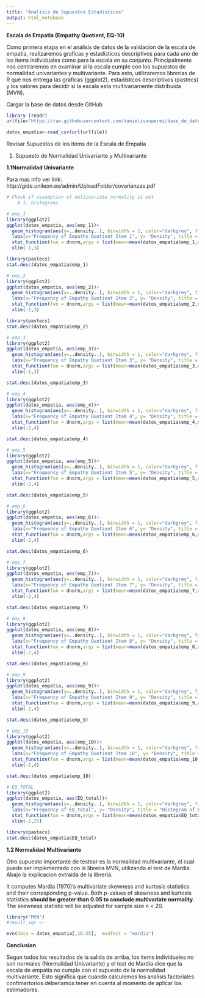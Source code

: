 ```yaml
---
title: "Analisis de Supuestos Estadisticos"
output: html_notebook
---
```


**Escala de Empatia (Empathy Quotient, EQ-10)**

Como primera etapa en el analisis de datos de la validacion de la escala de empatia, realizaremos graficas y estadisticos descriptivos para cada uno de los items individuales como para la escala en su conjunto. Principalmente nos centraremos en examinar si la escala cumple con los supuestos de normalidad univariantes y multivariante. Para esto, utilizaremos librerias de R que nos entrega las graficas (ggplot2), estadisticos descriptivos (pastecs) y los valores para decidir si la escala esta multivariamente distribuida (MVN). 

Cargar la base de datos desde GitHub

```r
library (readr)
urlfile="https://raw.githubusercontent.com/danielivanperez/base_de_datos_empatia-09.01.2022-/main/base_de_datos_empatia_n_645_modificados_y_subdimensiones_(20.01.2022).csv"

datos_empatia<-read_csv(url(urlfile))
```

Revisar Supuestos de los items de la Escala de Empatia

1. Supuesto de Normalidad Univariante y Multivariante

**1.1Normalidad Univariante**

Para mas info ver link: http://gide.unileon.es/admin/UploadFolder/covarianzas.pdf

```r
# Check if assumption of multivariate normality is met 
    # 1. histograms

# emp_1
library(ggplot2)
ggplot(datos_empatia, aes(emp_1))+
  geom_histogram(aes(y=..density..), binwidth = 1, color="darkgrey", fill = "white")+
  labs(x="Frequency of Empathy Quotient Item 1", y= "Density", title = "Histogram of Empathy Quotient Item 1")+
  stat_function(fun = dnorm,args = list(mean=mean(datos_empatia$emp_1,na.rm = TRUE), sd = sd(datos_empatia$emp_1,na.rm = TRUE)),color="lightblue",size=1)+
  xlim(-1,3)
```
```r
library(pastecs)
stat.desc(datos_empatia$emp_1)
```

```r
# emp_2
library(ggplot2)
ggplot(datos_empatia, aes(emp_2))+
  geom_histogram(aes(y=..density..), binwidth = 1, color="darkgrey", fill = "white")+
  labs(x="Frequency of Empathy Quotient Item 2", y= "Density", title = "Histogram of Empathy Quotient Item 2")+
  stat_function(fun = dnorm,args = list(mean=mean(datos_empatia$emp_2,na.rm = TRUE), sd = sd(datos_empatia$emp_2,na.rm = TRUE)),color="lightblue",size=1)+
  xlim(-1,3)
```

```r
library(pastecs)
stat.desc(datos_empatia$emp_2)
```

```r
# emp_3
library(ggplot2)
ggplot(datos_empatia, aes(emp_3))+
  geom_histogram(aes(y=..density..), binwidth = 1, color="darkgrey", fill = "white")+
  labs(x="Frequency of Empathy Quotient Item 3", y= "Density", title = "Histogram of Empathy Quotient Item 3")+
  stat_function(fun = dnorm,args = list(mean=mean(datos_empatia$emp_3,na.rm = TRUE), sd = sd(datos_empatia$emp_3,na.rm = TRUE)),color="lightblue",size=1)+
  xlim(-1,3)
```
```r
stat.desc(datos_empatia$emp_3)
```

```r
# emp_4
library(ggplot2)
ggplot(datos_empatia, aes(emp_4))+
  geom_histogram(aes(y=..density..), binwidth = 1, color="darkgrey", fill = "white")+
  labs(x="Frequency of Empathy Quotient Item 4", y= "Density", title = "Histogram of Empathy Quotient Item 4")+
  stat_function(fun = dnorm,args = list(mean=mean(datos_empatia$emp_4,na.rm = TRUE), sd = sd(datos_empatia$emp_4,na.rm = TRUE)),color="lightblue",size=1)+
  xlim(-2,4)
```
```r
stat.desc(datos_empatia$emp_4)
```

```r
# emp_5
library(ggplot2)
ggplot(datos_empatia, aes(emp_5))+
  geom_histogram(aes(y=..density..), binwidth = 1, color="darkgrey", fill = "white")+
  labs(x="Frequency of Empathy Quotient Item 5", y= "Density", title = "Histogram of Empathy Quotient Item 5")+
  stat_function(fun = dnorm,args = list(mean=mean(datos_empatia$emp_5,na.rm = TRUE), sd = sd(datos_empatia$emp_5,na.rm = TRUE)),color="lightblue",size=1)+
  xlim(-2,4)
```
```r
stat.desc(datos_empatia$emp_5)
```

```r
# emp_6
library(ggplot2)
ggplot(datos_empatia, aes(emp_6))+
  geom_histogram(aes(y=..density..), binwidth = 1, color="darkgrey", fill = "white")+
  labs(x="Frequency of Empathy Quotient Item 6", y= "Density", title = "Histogram of Empathy Quotient Item 6")+
  stat_function(fun = dnorm,args = list(mean=mean(datos_empatia$emp_6,na.rm = TRUE), sd = sd(datos_empatia$emp_6,na.rm = TRUE)),color="lightblue",size=1)+
  xlim(-2,4)
```
```r
stat.desc(datos_empatia$emp_6)
```

```r
# emp_7
library(ggplot2)
ggplot(datos_empatia, aes(emp_7))+
  geom_histogram(aes(y=..density..), binwidth = 1, color="darkgrey", fill = "white")+
  labs(x="Frequency of Empathy Quotient Item 7", y= "Density", title = "Histogram of Empathy Quotient Item 7")+
  stat_function(fun = dnorm,args = list(mean=mean(datos_empatia$emp_7,na.rm = TRUE), sd = sd(datos_empatia$emp_7,na.rm = TRUE)),color="lightblue",size=1)+
  xlim(-2,4)
```
```r
stat.desc(datos_empatia$emp_7)
```

```r
# emp_8
library(ggplot2)
ggplot(datos_empatia, aes(emp_8))+
  geom_histogram(aes(y=..density..), binwidth = 1, color="darkgrey", fill = "white")+
  labs(x="Frequency of Empathy Quotient Item 8", y= "Density", title = "Histogram of Empathy Quotient Item 8")+
  stat_function(fun = dnorm,args = list(mean=mean(datos_empatia$emp_8,na.rm = TRUE), sd = sd(datos_empatia$emp_8,na.rm = TRUE)),color="lightblue",size=1)+
  xlim(-2,4)
```
```r
stat.desc(datos_empatia$emp_8)
```

```r
# emp_9
library(ggplot2)
ggplot(datos_empatia, aes(emp_9))+
  geom_histogram(aes(y=..density..), binwidth = 1, color="darkgrey", fill = "white")+
  labs(x="Frequency of Empathy Quotient Item 9", y= "Density", title = "Histogram of Empathy Quotient Item 9")+
  stat_function(fun = dnorm,args = list(mean=mean(datos_empatia$emp_9,na.rm = TRUE), sd = sd(datos_empatia$emp_9,na.rm = TRUE)),color="lightblue",size=1)+
  xlim(-2,4)
```
```r
stat.desc(datos_empatia$emp_9)
```

```r
# emp_10
library(ggplot2)
ggplot(datos_empatia, aes(emp_10))+
  geom_histogram(aes(y=..density..), binwidth = 1, color="darkgrey", fill = "white")+
  labs(x="Frequency of Empathy Quotient Item 10", y= "Density", title = "Histogram of Empathy Quotient Item 10")+
  stat_function(fun = dnorm,args = list(mean=mean(datos_empatia$emp_10,na.rm = TRUE), sd = sd(datos_empatia$emp_10,na.rm = TRUE)),color="lightblue",size=1)+
  xlim(-2,4)
```
```r
stat.desc(datos_empatia$emp_10)
```

```r
# EQ_TOTAL
library(ggplot2)
ggplot(datos_empatia, aes(EQ_total))+
  geom_histogram(aes(y=..density..), binwidth = 1, color="darkgrey", fill = "white")+
  labs(x="Frequency of EQ_total", y= "Density", title = "Histogram of EQ_total")+
  stat_function(fun = dnorm,args = list(mean=mean(datos_empatia$EQ_total,na.rm = TRUE), sd = sd(datos_empatia$EQ_total,na.rm = TRUE)),color="lightblue",size=1)+
  xlim(-2,25)
```

```r
library(pastecs)
stat.desc(datos_empatia$EQ_total)
```
**1.2 Normalidad Multivariante**

Otro supuesto importante de testear es la normalidad multivariante, el cual puede ser implementado con la libreria MVN, utilizando el test de Mardia. Abajo la explicacion extraida de la libreria. 

It computes Mardia (1970)'s multivariate skewness and kurtosis statistics and their corresponding p-value. Both p-values of skewness and kurtosis statistics **should be greater than 0.05 to conclude multivariate normality**. The skewness statistic will be adjusted for sample size n < 20.

```r
library("MVN")
#result_sqr <- 

mvn(data = datos_empatia[,16:25],  mvnTest = "mardia")
```

**Conclusion**

Segun todos los resultados de la salida de arriba, los items individuales no son normales (Normalidad Univariante) y el test de Mardia dice que la escala de empatia no cumple con el supuesto de la normalidad multivariante. Esto significa que cuando calculemos los analisis factoriales confimartorios deberiamos tener en cuenta al momento de aplicar los estimadores. 

